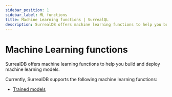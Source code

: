 ---
sidebar_position: 1
sidebar_label: ML functions
title: Machine Learning functions | SurrealQL
description: SurrealDB offers machine learning functions to help you build and deploy machine learning models.
---

# Machine Learning functions

SurrealDB offers machine learning functions to help you build and deploy machine learning models.

Currently, SurrealDB supports the following machine learning functions:

- [Trained models](/docs/surrealql/functions/ml/functions)